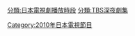 
[[分類:日本電視劇播放時段|分類:日本電視劇播放時段]]
[[分類:TBS深夜劇集|分類:TBS深夜劇集]]
[[Category:2010年日本電視節目|Category:2010年日本電視節目]]